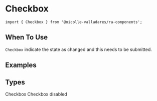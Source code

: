 
<Meta title='Components/Checkbox/Introduction' />

# Checkbox

`import { Checkbox } from '@nicolle-valladares/ra-components';`

## When To Use

`Checkbox` indicate the state as changed and this needs to be submitted.

## Examples

<Canvas>
  <Story name='Introduction'>
    <Space direction='vertical'>
      <div>
        <h2>Types</h2>
        <Space size={20} direction='horizontal'>
          <Checkbox>Checkbox</Checkbox>
          <Checkbox>
            Checkbox disabled
          </Checkbox>
        </Space>
      </div>
    </Space>
  </Story>
</Canvas>
